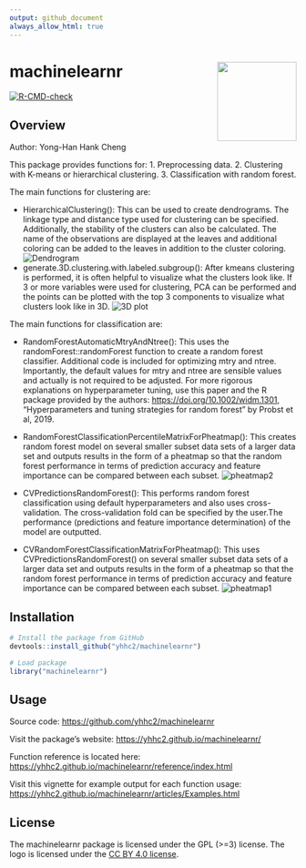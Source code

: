 ```yaml
---
output: github_document
always_allow_html: true
---
```


<!-- README.md is generated from README.Rmd. Please edit that file -->

# machinelearnr <a href='https://yhhc2.github.io/machinelearnr/'><img src='man/figures/logo.png' align="right" height="139" /></a>

  <!-- badges: start -->
  [![R-CMD-check](https://github.com/yhhc2/machinelearnr/workflows/R-CMD-check/badge.svg)](https://github.com/yhhc2/machinelearnr/actions)
  <!-- badges: end -->

## Overview

Author: Yong-Han Hank Cheng

This package provides functions for:
1. Preprocessing data.
2. Clustering with K-means or hierarchical clustering.
3. Classification with random forest.

The main functions for clustering are:

+ HierarchicalClustering(): This can be used to create dendrograms. The linkage type
and distance type used for clustering can be specified. Additionally, the stability
of the clusters can also be calculated. The name of the observations are displayed
at the leaves and additional coloring can be added to the leaves
in addition to the cluster coloring.
![Dendrogram](README_files/figure-gfm/unnamed-chunk-8-2.png)
+ generate.3D.clustering.with.labeled.subgroup(): After kmeans clustering is
performed, it is often helpful to visualize what the clusters look like. If 3
or more variables were used for clustering, PCA can be performed and the points
can be plotted with the top 3 components to visualize what clusters look
like in 3D.
![3D plot](README_files/figure-gfm/unnamed-chunk-5-3.png)

The main functions for classification are:

+ RandomForestAutomaticMtryAndNtree(): This uses the randomForest::randomForest
function to create a random forest classifier. Additional code is included
for optimizing mtry and ntree. Importantly, the default values for mtry and ntree
are sensible values and actually is not required to be adjusted. For more
rigorous explanations on hyperparameter tuning, use this paper and the
R package provided by the authors: <https://doi.org/10.1002/widm.1301>, 
"Hyperparameters and tuning strategies for random forest" by Probst et al, 2019.

+ RandomForestClassificationPercentileMatrixForPheatmap(): This creates random
forest model on several smaller subset data sets of a larger data set and outputs
results in the form of a pheatmap so that the random forest performance 
in terms of prediction accuracy and feature importance can be compared between 
each subset. 
![pheatmap2](README_files/figure-gfm/unnamed-chunk-15-3.png)

+ CVPredictionsRandomForest(): This performs random forest classification
using default hyperparameters and also uses cross-validation. The 
cross-validation fold can be specified by the user.The performance (predictions
and feature importance determination) of the model are outputted.

+ CVRandomForestClassificationMatrixForPheatmap(): This uses CVPredictionsRandomForest()
on several smaller subset data sets of a larger data set and outputs
results in the form of a pheatmap so that the random forest performance 
in terms of prediction accuracy and feature importance can be compared between 
each subset. 
![pheatmap1](README_files/figure-gfm/unnamed-chunk-12-3.png)


## Installation

```r
# Install the package from GitHub
devtools::install_github("yhhc2/machinelearnr")
```

```r
# Load package
library("machinelearnr")
```

## Usage

Source code: <https://github.com/yhhc2/machinelearnr>

Visit the package's website: <https://yhhc2.github.io/machinelearnr/>

Function reference is located here: <https://yhhc2.github.io/machinelearnr/reference/index.html>

Visit this vignette for example output for each function usage: <https://yhhc2.github.io/machinelearnr/articles/Examples.html>

## License
The machinelearnr package is licensed under the GPL (>=3) license. The logo is licensed under the <a href='https://creativecommons.org/licenses/by/4.0/'> CC BY 4.0 license</a>.


